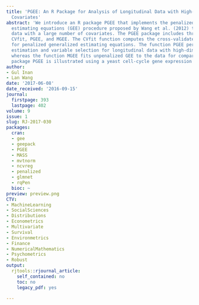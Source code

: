 ```yaml
---
title: 'PGEE: An R Package for Analysis of Longitudinal Data with High-Dimensional
  Covariates'
abstract: 'We introduce an R package PGEE that implements the penalized generalized
  estimating equations (GEE) procedure proposed by Wang et al. (2012) to analyze longitudinal
  data with a large number of covariates. The PGEE package includes three main functions:
  CVfit, PGEE, and MGEE. The CVfit function computes the cross-validated tuning parameter
  for penalized generalized estimating equations. The function PGEE performs simultaneous
  estimation and variable selection for longitudinal data with high-dimensional covariates;
  whereas the function MGEE fits unpenalized GEE to the data for comparison. The R
  package PGEE is illustrated using a yeast cell-cycle gene expression data set.'
author:
- Gul Inan
- Lan Wang
date: '2017-06-08'
date_received: '2016-09-15'
journal:
  firstpage: 393
  lastpage: 402
volume: 9
issue: 1
slug: RJ-2017-030
packages:
  cran:
  - gee
  - geepack
  - PGEE
  - MASS
  - mvtnorm
  - ncvreg
  - penalized
  - glmnet
  - rqPen
  bioc: ~
preview: preview.png
CTV:
- MachineLearning
- SocialSciences
- Distributions
- Econometrics
- Multivariate
- Survival
- Environmetrics
- Finance
- NumericalMathematics
- Psychometrics
- Robust
output:
  rjtools::rjournal_article:
    self_contained: no
    toc: no
    legacy_pdf: yes

---
```


